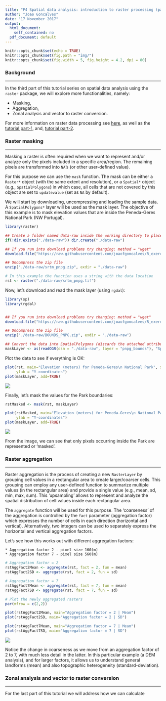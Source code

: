 ```yaml
---
title: "P4 Spatial data analysis: introduction to raster processing (part-3)"
author: "Joao Goncalves"
date: "17 November 2017"
output:
  html_document: 
    self_contained: no
  pdf_document: default
---
```


```r

knitr::opts_chunk$set(echo = TRUE)
knitr::opts_chunk$set(fig.path = "img/")
knitr::opts_chunk$set(fig.width = 5, fig.height = 4.2, dpi = 80)

```


### Background 

-------------------------------------------------------------------------------------------------------

In the third part of this tutorial series on spatial data analysis using the `raster` package, 
we will explore more functionalities, namely:        
    
   * Masking,    
   * Aggregation,
   * Zonal analysis and vector to raster conversion.

For more information on raster data processing see 
[here](http://r-exercises.com/tags/raster-data), as well as the   
[tutorial part-1](https://www.r-exercises.com/2017/11/29/spatial-data-analysis-introduction-to-raster-processing-part-1), and, 
[tutorial part-2](https://www.r-exercises.com/2017/12/13/spatial-data-analysis-introduction-to-raster-processing-part-2).


### Raster masking

-------------------------------------------------------------------------------------------------------

Masking a raster is often required when we want to represent and/or analyze only the pixels included in 
a specific area/region. The remaining pixels are transformed into `NA`'s (or other user-defined value).  

For this purpose we can use the `mask` function. The mask can be either a `Raster*` object (with the 
same extent and resolution), or a `Spatial*` object (e.g., `SpatialPolygons`) in which case, all cells that 
are not covered by this object are set to `updatevalue` (set as `NA` by default).    

We will start by downloading, uncompressing and loading the sample data. A `SpatialPolygons*` layer will 
be used as the mask layer. The objective of this example is to mask elevation values that are inside 
the Peneda-Geres National Park (NW Portugal).

```r

library(raster)

## Create a folder named data-raw inside the working directory to place downloaded data
if(!dir.exists("./data-raw")) dir.create("./data-raw")

## If you run into download problems try changing: method = "wget"
download.file("https://raw.githubusercontent.com/joaofgoncalves/R_exercises_raster_tutorial/master/data/srtm_pnpg.zip", "./data-raw/srtm_pnpg.zip", method = "auto")

## Uncompress the zip file
unzip("./data-raw/srtm_pnpg.zip", exdir = "./data-raw")

# In this example the function uses a string with the data location
rst <- raster("./data-raw/srtm_pnpg.tif")


```


Now, let's download and read the mask layer (using `rgdal`):

```r

library(sp)
library(rgdal)


## If you run into download problems try changing: method = "wget"
download.file("https://raw.githubusercontent.com/joaofgoncalves/R_exercises_raster_tutorial/master/data/BOUNDS_PNPG.zip", "./data-raw/BOUNDS_PNPG.zip", method = "auto")

## Uncompress the zip file
unzip("./data-raw/BOUNDS_PNPG.zip", exdir = "./data-raw")

## Convert the data into SpatialPolygons (discards the attached attribute but keeps geometry)
maskLayer <- as(readOGR(dsn = "./data-raw", layer = "pnpg_bounds"), "SpatialPolygons")


```


Plot the data to see if everything is OK:

```r

plot(rst, main="Elevation (meters) for Peneda-Geres\n National Park", xlab="X-coordinates", 
     ylab = "Y-coordinates")
plot(maskLayer, add=TRUE)

```

![](https://raw.githubusercontent.com/joaofgoncalves/R_exercises_raster_tutorial/master/img/P4_plot_data-1.png)


Finally, let's mask the values for the Park boundaries:

```r

rstMasked <- mask(rst, maskLayer)

plot(rstMasked, main="Elevation (meters) for Peneda-Geres\n National Park", xlab="X-coordinates", 
     ylab = "Y-coordinates")
plot(maskLayer, add=TRUE)

```

![](https://raw.githubusercontent.com/joaofgoncalves/R_exercises_raster_tutorial/master/img/P4_mask_raster-1.png)


From the image, we can see that only pixels occurring inside the Park are represented or 'masked'.


### Raster aggregation

-------------------------------------------------------------------------------------------------------

Raster aggregation is the process of creating a new `RasterLayer` by grouping cell values in 
a rectangular area to create larger/coarser cells. This grouping can employ any user-defined function to 
summarize multiple values (in the rectangular area) and provide a single value (e.g., mean, sd, min, 
max, sum). This 'upsampling' allows to represent and analyze the spatial distribution of cell values 
inside each rectangular area.      

The `aggregate` function will be used for this purpose. The 'coarseness' of the aggregation is controlled 
by the `fact` parameter (aggregation factor) which expresses the number of cells in each direction (horizontal 
and vertical). Alternatively, two integers can be used to separately express the horizontal and vertical 
aggregation factors.      

Let's see how this works out with different aggregation factors:

    * Aggregation factor 2 - pixel size 160(m)
    * Aggregation factor 7 - pixel size 560(m)


```r

# Aggregation factor = 2
rstAggFact2Mean <- aggregate(rst, fact = 2, fun = mean)
rstAggFact2SD <- aggregate(rst, fact = 2, fun = sd)

# Aggregation factor = 7
rstAggFact7Mean <- aggregate(rst, fact = 7, fun = mean)
rstAggFact7SD <- aggregate(rst, fact = 7, fun = sd)

# Plot the newly aggregated rasters
par(mfrow = c(2,2))

plot(rstAggFact2Mean, main="Aggregation factor = 2 | Mean")
plot(rstAggFact2SD, main="Aggregation factor = 2 | SD")

plot(rstAggFact7Mean, main="Aggregation factor = 7 | Mean")
plot(rstAggFact7SD, main="Aggregation factor = 7 | SD")

```

![](https://raw.githubusercontent.com/joaofgoncalves/R_exercises_raster_tutorial/master/img/P4_raster_aggregation-1.png)

Notice the change in coarseness as we move from an aggregation factor of 2 to 7, with much less detail in the latter. 
In this particular example (a DEM analysis), and for larger factors, it allows us to understand general landforms 
(mean) and also topographic heterogeneity (standard-deviation).


### Zonal analysis and vector to raster conversion

-------------------------------------------------------------------------------------------------------

For the last part of this tutorial we will address how we can calculate 




